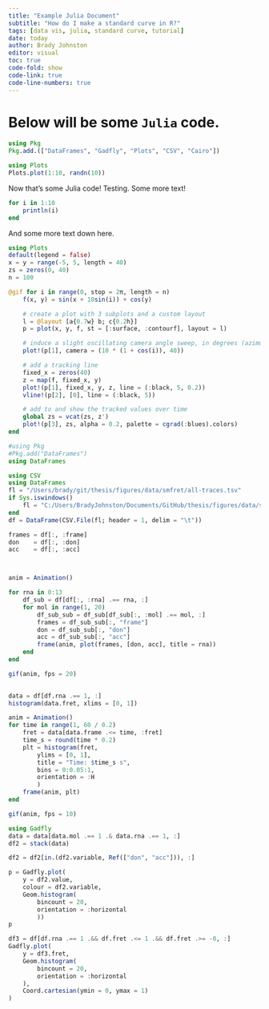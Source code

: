 ```yaml
---
title: "Example Julia Document"
subtitle: "How do I make a standard curve in R?"
tags: [data vis, julia, standard curve, tutorial]
date: today
author: Brady Johnston
editor: visual
toc: true
code-fold: show
code-link: true
code-line-numbers: true  
---
```


# Below will be some `Julia` code.

```julia
using Pkg
Pkg.add.(["DataFrames", "Gadfly", "Plots", "CSV", "Cairo"])
```

```julia
using Plots
Plots.plot(1:10, randn(10))
```

Now that's some Julia code!
Testing.
Some more text!

```julia
for i in 1:10
    println(i)
end
```

And some more text down here.

```julia
using Plots
default(legend = false)
x = y = range(-5, 5, length = 40)
zs = zeros(0, 40)
n = 100

@gif for i in range(0, stop = 2π, length = n)
    f(x, y) = sin(x + 10sin(i)) + cos(y)

    # create a plot with 3 subplots and a custom layout
    l = @layout [a{0.7w} b; c{0.2h}]
    p = plot(x, y, f, st = [:surface, :contourf], layout = l)

    # induce a slight oscillating camera angle sweep, in degrees (azimuth, altitude)
    plot!(p[1], camera = (10 * (1 + cos(i)), 40))

    # add a tracking line
    fixed_x = zeros(40)
    z = map(f, fixed_x, y)
    plot!(p[1], fixed_x, y, z, line = (:black, 5, 0.2))
    vline!(p[2], [0], line = (:black, 5))

    # add to and show the tracked values over time
    global zs = vcat(zs, z')
    plot!(p[3], zs, alpha = 0.2, palette = cgrad(:blues).colors)
end
```

```julia
#using Pkg
#Pkg.add("DataFrames")
using DataFrames
```

```julia
using CSV
using DataFrames
fl = "/Users/brady/git/thesis/figures/data/smfret/all-traces.tsv"
if Sys.iswindows() 
    fl = "C:/Users/BradyJohnston/Documents/GitHub/thesis/figures/data/smfret/all-traces.tsv"
end 
df = DataFrame(CSV.File(fl; header = 1, delim = "\t"))
```

```julia
frames = df[:, :frame]
don    = df[:, :don]
acc    = df[:, :acc]



anim = Animation()

for rna in 0:13
    df_sub = df[df[:, :rna] .== rna, :]
    for mol in range(1, 20)
        df_sub_sub = df_sub[df_sub[:, :mol] .== mol, :]
        frames = df_sub_sub[:, "frame"]
        don = df_sub_sub[:, "don"]
        acc = df_sub_sub[:, "acc"]
        frame(anim, plot(frames, [don, acc], title = rna))
    end
end 

gif(anim, fps = 20)
        

```

```julia
data = df[df.rna .== 1, :]
histogram(data.fret, xlims = [0, 1])

anim = Animation()
for time in range(1, 60 / 0.2)
    fret = data[data.frame .<= time, :fret]
    time_s = round(time * 0.2)
    plt = histogram(fret, 
        ylims = [0, 1], 
        title = "Time: $time_s s",
        bins = 0:0.05:1, 
        orientation = :H
        )
    frame(anim, plt)
end

gif(anim, fps = 10)
```

```julia
using Gadfly
data = data[data.mol .== 1 .& data.rna .== 1, :]
df2 = stack(data)

df2 = df2[in.(df2.variable, Ref(["don", "acc"])), :]

p = Gadfly.plot(
    y = df2.value, 
    colour = df2.variable, 
    Geom.histogram(
        bincount = 20, 
        orientation = :horizontal
        ))
p
```

```julia
df3 = df[df.rna .== 1 .&& df.fret .<= 1 .&& df.fret .>= -0, :]
Gadfly.plot( 
    y = df3.fret, 
    Geom.histogram(
        bincount = 20, 
        orientation = :horizontal
    ), 
    Coord.cartesian(ymin = 0, ymax = 1)
)
```